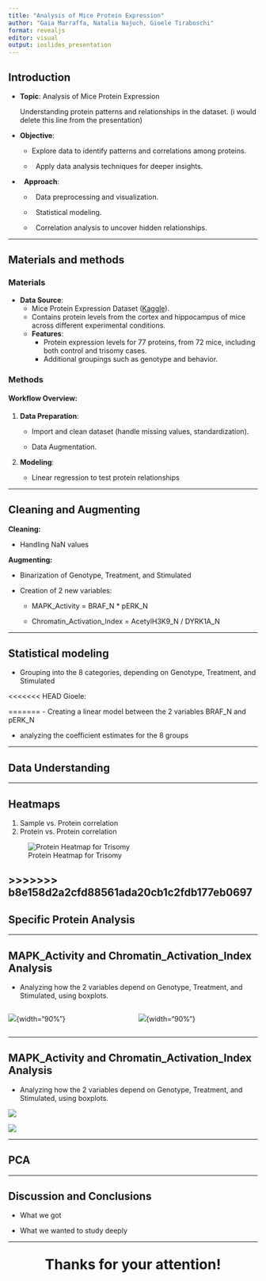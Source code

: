 ```yaml
---
title: "Analysis of Mice Protein Expression"
author: "Gaia Marraffa, Natalia Najuch, Gioele Tiraboschi"
format: revealjs
editor: visual
output: ioslides_presentation
---
```


## Introduction

-   **Topic**: Analysis of Mice Protein Expression

    Understanding protein patterns and relationships in the dataset. (i would delete this line from the presentation)

-   **Objective**:

    -   Explore data to identify patterns and correlations among proteins.

    -     Apply data analysis techniques for deeper insights.

-     **Approach**:

    -     Data preprocessing and visualization.

    -     Statistical modeling.

    -     Correlation analysis to uncover hidden relationships.

------------------------------------------------------------------------

## Materials and methods

### Materials

-   **Data Source**:
    -   Mice Protein Expression Dataset ([Kaggle](https://www.kaggle.com/datasets/ruslankl/mice-protein-expression)).
    -   Contains protein levels from the cortex and hippocampus of mice across different experimental conditions.\
    -   **Features**:
        -   Protein expression levels for 77 proteins, from 72 mice, including both control and trisomy cases.
        -   Additional groupings such as genotype and behavior.

### Methods

#### Workflow Overview:

1.  **Data Preparation**:

    -   Import and clean dataset (handle missing values, standardization).

    -   Data Augmentation.

2.  **Modeling**:

    -   Linear regression to test protein relationships

------------------------------------------------------------------------

## Cleaning and Augmenting

**Cleaning:**

-   Handling NaN values

**Augmenting:**

-   Binarization of Genotype, Treatment, and Stimulated

-   Creation of 2 new variables:

    -   MAPK_Activity = BRAF_N \* pERK_N

    -   Chromatin_Activation_Index = AcetylH3K9_N / DYRK1A_N

------------------------------------------------------------------------

## Statistical modeling

-   Grouping into the 8 categories, depending on Genotype, Treatment, and Stimulated

<<<<<<< HEAD
Gioele:

=======
-   Creating a linear model between the 2 variables BRAF_N and pERK_N

-   analyzing the coefficient estimates for the 8 groups

------------------------------------------------------------------------

## Data Understanding

------------------------------------------------------------------------

## Heatmaps

1.  Sample vs. Protein correlation
2.  Protein vs. Protein correlation

![Protein Heatmap for Trisomy](~/projects/R_project/doc/images/Heatmap_pvsp_genotype.png){fig-align="center"}

>>>>>>> b8e158d2a2cfd88561ada20cb1c2fdb177eb0697
------------------------------------------------------------------------

## Specific Protein Analysis

------------------------------------------------------------------------

## MAPK_Activity and Chromatin_Activation_Index Analysis

-   Analyzing how the 2 variables depend on Genotype, Treatment, and Stimulated, using boxplots.

::: columns
::: {.column width="50%"}
![](~/projects/R_project/doc/images/MAPK.png){fig-align="center"}{width="90%"}
:::

::: {.column width="50%"}
![](~/projects/R_project/doc/images/CAI.png){fig-align="center"}{width="90%"}
:::
:::

------------------------------------------------------------------------

## MAPK_Activity and Chromatin_Activation_Index Analysis

-   Analyzing how the 2 variables depend on Genotype, Treatment, and Stimulated, using boxplots.

![](~/projects/R_project/doc/images/MAPK.png)

![](~/projects/R_project/doc/images/CAI.png)

------------------------------------------------------------------------

## PCA

------------------------------------------------------------------------

## Discussion and Conclusions

-   What we got

-   What we wanted to study deeply

------------------------------------------------------------------------

::: {style="text-align: center; font-size: 2em; font-weight: bold;"}
Thanks for your attention!
:::
